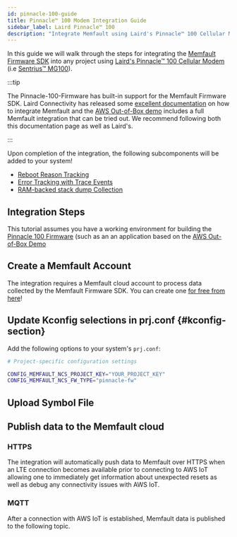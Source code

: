 ```yaml
---
id: pinnacle-100-guide
title: Pinnacle™ 100 Modem Integration Guide
sidebar_label: Laird Pinnacle™ 100
description: "Integrate Memfault using Laird's Pinnacle™ 100 Cellular Modem."
---
```



In this guide we will walk through the steps for integrating the
[Memfault Firmware SDK](https://github.com/memfault/memfault-firmware-sdk) into
any project using
[Laird's Pinnacle™ 100 Cellular Modem](https://www.lairdconnect.com/wireless-modules/cellular-solutions/pinnacle-100-cellular-lte-m-nb-iot-bluetooth-5-modem)
(i.e
[Sentrius™ MG100](https://www.lairdconnect.com/iot-devices/iot-gateways/sentrius-mg100-gateway-lte-mnb-iot-and-bluetooth-5)).

:::tip

The Pinnacle-100-Firmware has built-in support for the Memfault Firmware SDK.
Laird Connectivity has released some
[excellent documentation](https://lairdcp.github.io/guides/ble-gateway-firmware/1.0/docs/memfault.html)
on how to integrate Memfault and the
[AWS Out-of-Box demo](https://lairdcp.github.io/guides/ble-gateway-firmware/1.0/docs/readme_aws.html)
includes a full Memfault integration that can be tried out. We recommend
following both this documentation page as well as Laird's.

:::

Upon completion of the integration, the following subcomponents will be added to
your system!

- [Reboot Reason Tracking](/docs/mcu/reboot-reason-tracking)
- [Error Tracking with Trace Events](/docs/mcu/trace-events)
- [RAM-backed stack dump Collection](/docs/mcu/coredumps)

## Integration Steps

This tutorial assumes you have a working environment for building the
[Pinnacle 100 Firmware](https://github.com/LairdCP/Pinnacle-100-Firmware-Manifest)
(such as an an application based on the
[AWS Out-of-Box Demo](https://lairdcp.github.io/guides/ble-gateway-firmware/1.0/docs/readme_aws.html)

## Create a Memfault Account

The integration requires a Memfault cloud account to process data collected by
the Memfault Firmware SDK. You can create one
[for free from here](https://goto.memfault.com/create-key/pinnacle-100)!

## Update Kconfig selections in prj.conf {#kconfig-section}

Add the following options to your system's `prj.conf`:

```bash
# Project-specific configuration settings

CONFIG_MEMFAULT_NCS_PROJECT_KEY="YOUR_PROJECT_KEY"
CONFIG_MEMFAULT_NCS_FW_TYPE="pinnacle-fw"
```

## Upload Symbol File

<UploadSymbolFile />

## Publish data to the Memfault cloud

### HTTPS

The integration will automatically push data to Memfault over HTTPS when an LTE
connection becomes available prior to connecting to AWS IoT allowing one to
immediately get information about unexpected resets as well as debug any
connectivity issues with AWS IoT.

### MQTT

After a connection with AWS IoT is established, Memfault data is published to
the following topic.

<MqttTopic />

<MqttAws />
